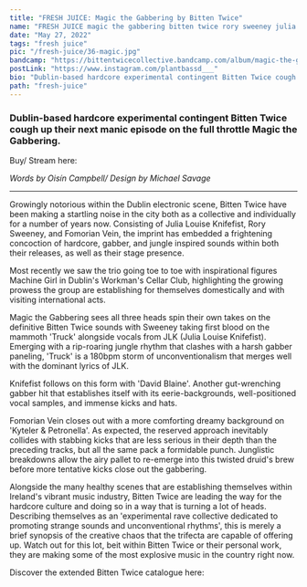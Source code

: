 ---
title: "FRESH JUICE: Magic the Gabbering by Bitten Twice"
name: "FRESH JUICE magic the gabbering bitten twice rory sweeney julia louise knifefist"
date: "May 27, 2022"
tags: "fresh juice"
pic: "/fresh-juice/36-magic.jpg"
bandcamp: "https://bittentwicecollective.bandcamp.com/album/magic-the-gabbering"
postLink: "https://www.instagram.com/plantbassd___"
bio: "Dublin-based hardcore experimental contingent Bitten Twice cough up their next manic episode on the full throttle Magic the Gabbering"
path: "fresh-juice"
---

### Dublin-based hardcore experimental contingent Bitten Twice cough up their next manic episode on the full throttle Magic the Gabbering.

Buy/ Stream here: <HoverLink url="bittentwicecollective.bandcamp.com/album/magic-the-gabbering" external inline />

<Picture src="/fresh-juice/36-bitten-twice.png" alt="Magic the Gabbering album art" size={1200} />

<p className="smallText">
  <i>Words by Oisín Campbell/ Design by Michael Savage</i>
</p>

<hr />

Growingly notorious within the Dublin electronic scene, Bitten Twice have been making a startling noise in the city both as a collective and individually for a number of years now. Consisting of Julia Louise Knifefist, Rory Sweeney, and Fomorian Vein, the imprint has embedded a frightening concoction of hardcore, gabber, and jungle inspired sounds within both their releases, as well as their stage presence.

Most recently we saw the trio going toe to toe with inspirational figures Machine Girl in Dublin's Workman's Cellar Club, highlighting the growing prowess the group are establishing for themselves domestically and with visiting international acts.

Magic the Gabbering sees all three heads spin their own takes on the definitive Bitten Twice sounds with Sweeney taking first blood on the mammoth 'Truck' alongside vocals from JLK (Julia Louise Knifefist). Emerging with a rip-roaring jungle rhythm that clashes with a harsh gabber paneling, 'Truck' is a 180bpm storm of unconventionalism that merges well with the dominant lyrics of JLK.

Knifefist follows on this form with 'David Blaine'. Another gut-wrenching gabber hit that establishes itself with its eerie-backgrounds, well-positioned vocal samples, and immense kicks and hats.

<Picture src="/fresh-juice/36-twice.png" alt="bitten twice cover pic" size={1200} />

Fomorian Vein closes out with a more comforting dreamy background on 'Kyteler & Petronella'. As expected, the reserved approach inevitably collides with stabbing kicks that are less serious in their depth than the preceding tracks, but all the same pack a formidable punch. Junglistic breakdowns allow the airy pallet to re-emerge into this twisted druid's brew before more tentative kicks close out the gabbering.

Alongside the many healthy scenes that are establishing themselves within Ireland's vibrant music industry, Bitten Twice are leading the way for the hardcore culture and doing so in a way that is turning a lot of heads. Describing themselves as an 'experimental rave collective dedicated to promoting strange sounds and unconventional rhythms', this is merely a brief synopsis of the creative chaos that the trifecta are capable of offering up. Watch out for this lot, beit within Bitten Twice or their personal work, they are making some of the most explosive music in the country right now.

<Picture src="/fresh-juice/36-bitten.jpg" alt="bitten twice 2 cover pic" size={1200} />

Discover the extended Bitten Twice catalogue here: <HoverLink url="bittentwicecollective.bandcamp.com/" external inline />
